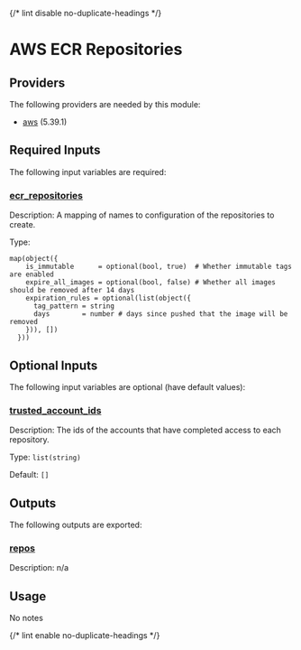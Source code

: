
{/* lint disable no-duplicate-headings */}

# AWS ECR Repositories

<ModuleHeader name="aws_ecr_repos" sourceHref="https://github.com/Panfactum/stack/tree/__PANFACTUM_VERSION_MAIN__/packages/infrastructure/aws_ecr_repos" status="stable" type="direct" />

## Providers

The following providers are needed by this module:

* [aws](https://registry.terraform.io/providers/hashicorp/aws/5.39.1/docs) (5.39.1)

## Required Inputs

The following input variables are required:

### <a name="input_ecr_repositories" /> [ecr\_repositories](#input_ecr_repositories)

Description: A mapping of names to configuration of the repositories to create.

Type:

```hcl
map(object({
    is_immutable      = optional(bool, true)  # Whether immutable tags are enabled
    expire_all_images = optional(bool, false) # Whether all images should be removed after 14 days
    expiration_rules = optional(list(object({
      tag_pattern = string
      days        = number # days since pushed that the image will be removed
    })), [])
  }))
```

## Optional Inputs

The following input variables are optional (have default values):

### <a name="input_trusted_account_ids" /> [trusted\_account\_ids](#input_trusted_account_ids)

Description: The ids of the accounts that have completed access to each repository.

Type: `list(string)`

Default: `[]`

## Outputs

The following outputs are exported:

### <a name="output_repos" /> [repos](#output_repos)

Description: n/a

## Usage

No notes

{/* lint enable no-duplicate-headings */}
